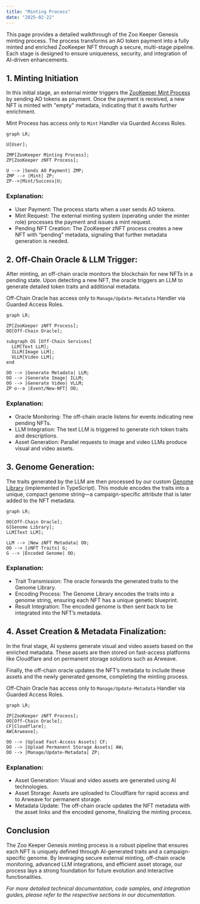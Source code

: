 ```yaml
---
title: "Minting Process"
date: "2025-02-22"
---
```


This page provides a detailed walkthrough of the Zoo Keeper Genesis minting process. The process transforms an AO token payment into a fully minted and enriched ZooKeeper NFT through a secure, multi-stage pipeline. Each stage is designed to ensure uniqueness, security, and integration of AI-driven enhancements.

## **1. Minting Initiation**

In this initial stage, an external minter triggers the [ZooKeeper Mint Process](#) by sending AO tokens as payment. Once the payment is received, a new NFT is minted with "empty" metadata, indicating that it awaits further enrichment.

<Callout>Mint Process has access only to `Mint` Handler via Guarded Access Roles.</Callout>

```mermaid
graph LR;

U[User];

ZMP[ZooKeeper Minting Process];
ZP[ZooKeeper zNFT Process];

U --> |Sends AO Payment| ZMP;
ZMP --> |Mint| ZP;
ZP-->|Mint/Success|U;
```

### Explanation:
- User Payment: The process starts when a user sends AO tokens.
- Mint Request: The external minting system (operating under the minter role) processes the payment and issues a mint request.
- Pending NFT Creation: The ZooKeeper zNFT process creates a new NFT with “pending” metadata, signaling that further metadata generation is needed.

## **2. Off-Chain Oracle & LLM Trigger:**

After minting, an off-chain oracle monitors the blockchain for new NFTs in a pending state. Upon detecting a new NFT, the oracle triggers an LLM to generate detailed token traits and additional metadata.

<Callout>Off-Chain Oracle has access only to `Manage/Update-Metadata` Handler via Guarded Access Roles.</Callout>

```mermaid
graph LR;

ZP[ZooKeeper zNFT Process];
OO[Off-Chain Oracle];

subgraph OS [Off-Chain Services]
  LLM[Text LLM];
  ILLM[Image LLM];
  VLLM[Video LLM];
end

OO --> |Generate Metadata| LLM;
OO --> |Generate Image| ILLM;
OO --> |Generate Video| VLLM;
ZP o--o |Event/New-NFT| OO;
```

### Explanation:
- Oracle Monitoring: The off-chain oracle listens for events indicating new pending NFTs.
- LLM Integration: The text LLM is triggered to generate rich token traits and descriptions.
- Asset Generation: Parallel requests to image and video LLMs produce visual and video assets.

## **3. Genome Generation:**

The traits generated by the LLM are then processed by our custom [Genome Library](/docs/zoo-keepers/genome) (implemented in TypeScript). This module encodes the traits into a unique, compact genome string—a campaign-specific attribute that is later added to the NFT metadata.

```mermaid
graph LR;

OO[Off-Chain Oracle];
G[Genome Library];
LLM[Text LLM];

LLM --> |New zNFT Metadata| OO;
OO --> |zNFT Traits| G;
G --> |Encoded Genome| OO;
```

### Explanation:
- Trait Transmission: The oracle forwards the generated traits to the Genome Library.
- Encoding Process: The Genome Library encodes the traits into a genome string, ensuring each NFT has a unique genetic blueprint.
- Result Integration: The encoded genome is then sent back to be integrated into the NFT’s metadata.

## **4. Asset Creation & Metadata Finalization:**

In the final stage, AI systems generate visual and video assets based on the enriched metadata. These assets are then stored on fast-access platforms like Cloudflare and on permanent storage solutions such as Arweave.

Finally, the off-chain oracle updates the NFT’s metadata to include these assets and the newly generated genome, completing the minting process.

<Callout>Off-Chain Oracle has access only to `Manage/Update-Metadata` Handler via Guarded Access Roles.</Callout>

```mermaid
graph LR;

ZP[ZooKeeper zNFT Process];
OO[Off-Chain Oracle];
CF[Cloudflare];
AW[Arweave];

OO --> |Upload Fast-Access Assets| CF;
OO --> |Upload Permanent Storage Assets| AW;
OO --> |Manage/Update-Metadata| ZP;
```

### Explanation:
- Asset Generation: Visual and video assets are generated using AI technologies.
- Asset Storage: Assets are uploaded to Cloudflare for rapid access and to Arweave for permanent storage.
- Metadata Update: The off-chain oracle updates the NFT metadata with the asset links and the encoded genome, finalizing the minting process.

## Conclusion

The Zoo Keeper Genesis minting process is a robust pipeline that ensures each NFT is uniquely defined through AI-generated traits and a campaign-specific genome. By leveraging secure external minting, off-chain oracle monitoring, advanced LLM integrations, and efficient asset storage, our process lays a strong foundation for future evolution and interactive functionalities.

_For more detailed technical documentation, code samples, and integration guides, please refer to the respective sections in our documentation._